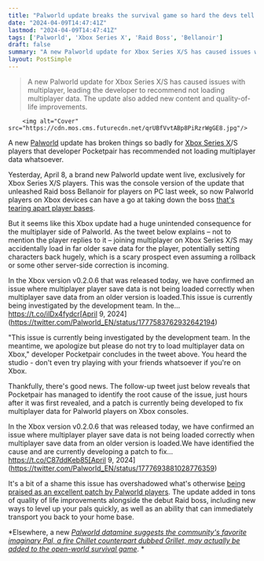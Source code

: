 ```yaml
---
title: "Palworld update breaks the survival game so hard the devs tell Xbox players 'do not try to load multiplayer data' for now"
date: "2024-04-09T14:47:41Z"
lastmod: "2024-04-09T14:47:41Z"
tags: ['Palworld', 'Xbox Series X', 'Raid Boss', 'Bellanoir']
draft: false
summary: "A new Palworld update for Xbox Series X/S has caused issues with multiplayer, leading the developer to recommend not loading multiplayer data. The update also added new content and quality-of-life improvements."
layout: PostSimple
---
```

> A new Palworld update for Xbox Series X/S has caused issues with multiplayer, leading the developer to recommend not loading multiplayer data. The update also added new content and quality-of-life improvements.


        <img alt="Cover" src="https://cdn.mos.cms.futurecdn.net/qrUBfVvtABp8PiRzrWgGE8.jpg"/>
        
A new [Palworld](https://www.gamesradar.com/uk/palworld/) update has broken things so badly for [Xbox Series X](https://www.gamesradar.com/xbox-series-x-review/)/S players that developer Pocketpair has recommended not loading multiplayer data whatsoever.

Yesterday, April 8, a brand new Palworld update went live, exclusively for Xbox Series X/S players. This was the console version of the update that unleashed Raid boss Bellanoir for players on PC last week, so now Palworld players on Xbox devices can have a go at taking down the boss [that's tearing apart player bases](https://www.gamesradar.com/the-first-palworld-raid-has-arrived-and-the-survival-games-community-is-shouting-one-base-saving-tip-from-the-rooftops-bellanoir-will-destroy-everything-you-build/). 

But it seems like this Xbox update had a huge unintended consequence for the multiplayer side of Palworld. As the tweet below explains – not to mention the player replies to it – joining multiplayer on Xbox Series X/S may accidentally load in far older save data for the player, potentially setting characters back hugely, which is a scary prospect even assuming a rollback or some other server-side correction is incoming.

In the Xbox version v0.2.0.6 that was released today, we have confirmed an issue where multiplayer player save data is not being loaded correctly when multiplayer save data from an older version is loaded.This issue is currently being investigated by the development team. In the… https://t.co/ilDx4fydcr[April 9, 2024](https://twitter.com/Palworld_EN/status/1777583762932642194)

"This issue is currently being investigated by the development team. In the meantime, we apologize but please do not try to load multiplayer data on Xbox," developer Pocketpair concludes in the tweet above. You heard the studio - don't even try playing with your friends whatsoever if you're on Xbox.

Thankfully, there's good news. The follow-up tweet just below reveals that Pocketpair has managed to identify the root cause of the issue, just hours after it was first revealed, and a patch is currently being developed to fix multiplayer data for Palworld players on Xbox consoles.

In the Xbox version v0.2.0.6 that was released today, we have confirmed an issue where multiplayer player save data is not being loaded correctly when multiplayer save data from an older version is loaded.We have identified the cause and are currently developing a patch to fix… https://t.co/C87ddKeb85[April 9, 2024](https://twitter.com/Palworld_EN/status/1777693881028776359)

It's a bit of a shame this issue has overshadowed what's otherwise [being praised as an excellent patch by Palworld players](https://www.gamesradar.com/palworld-patch-adds-slew-of-new-items-abilities-and-quality-of-life-changes-leading-to-amazing-praise-from-players-these-guys-keep-knocking-it-out-of-the-park/). The update added in tons of quality of life improvements alongside the debut Raid boss, including new ways to level up your pals quickly, as well as an ability that can immediately transport you back to your home base.

*Elsewhere, a new *[<em>Palworld datamine suggests the community's favorite imaginary Pal, a fire Chillet counterpart dubbed Grillet, may actually be added to the open-world survival game</em>](https://www.gamesradar.com/palworld-datamine-suggests-the-communitys-favorite-imaginary-pal-a-fire-chillet-counterpart-dubbed-grillet-may-actually-be-added-to-the-open-world-survival-game/)*. *
        